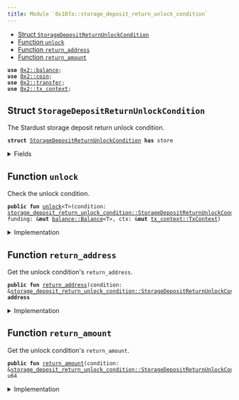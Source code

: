 ```yaml
---
title: Module `0x107a::storage_deposit_return_unlock_condition`
---
```




-  [Struct `StorageDepositReturnUnlockCondition`](#0x107a_storage_deposit_return_unlock_condition_StorageDepositReturnUnlockCondition)
-  [Function `unlock`](#0x107a_storage_deposit_return_unlock_condition_unlock)
-  [Function `return_address`](#0x107a_storage_deposit_return_unlock_condition_return_address)
-  [Function `return_amount`](#0x107a_storage_deposit_return_unlock_condition_return_amount)


<pre><code><b>use</b> <a href="../iota-framework/balance.md#0x2_balance">0x2::balance</a>;
<b>use</b> <a href="../iota-framework/coin.md#0x2_coin">0x2::coin</a>;
<b>use</b> <a href="../iota-framework/transfer.md#0x2_transfer">0x2::transfer</a>;
<b>use</b> <a href="../iota-framework/tx_context.md#0x2_tx_context">0x2::tx_context</a>;
</code></pre>



<Link id="0x107a_storage_deposit_return_unlock_condition_StorageDepositReturnUnlockCondition"></Link>

## Struct `StorageDepositReturnUnlockCondition`

The Stardust storage deposit return unlock condition.


<pre><code><b>struct</b> <a href="storage_deposit_return_unlock_condition.md#0x107a_storage_deposit_return_unlock_condition_StorageDepositReturnUnlockCondition">StorageDepositReturnUnlockCondition</a> <b>has</b> store
</code></pre>



<details>
<summary>Fields</summary>


<dl>
<dt>
<code>return_address: <b>address</b></code>
</dt>
<dd>
 The address to which the consuming transaction should deposit the amount defined in Return Amount.
</dd>
<dt>
<code>return_amount: u64</code>
</dt>
<dd>
 The amount of coins the consuming transaction should deposit to the address defined in Return Address.
</dd>
</dl>


</details>

<Link id="0x107a_storage_deposit_return_unlock_condition_unlock"></Link>

## Function `unlock`

Check the unlock condition.


<pre><code><b>public</b> <b>fun</b> <a href="storage_deposit_return_unlock_condition.md#0x107a_storage_deposit_return_unlock_condition_unlock">unlock</a>&lt;T&gt;(condition: <a href="storage_deposit_return_unlock_condition.md#0x107a_storage_deposit_return_unlock_condition_StorageDepositReturnUnlockCondition">storage_deposit_return_unlock_condition::StorageDepositReturnUnlockCondition</a>, funding: &<b>mut</b> <a href="../iota-framework/balance.md#0x2_balance_Balance">balance::Balance</a>&lt;T&gt;, ctx: &<b>mut</b> <a href="../iota-framework/tx_context.md#0x2_tx_context_TxContext">tx_context::TxContext</a>)
</code></pre>



<details>
<summary>Implementation</summary>


<pre><code><b>public</b> <b>fun</b> <a href="storage_deposit_return_unlock_condition.md#0x107a_storage_deposit_return_unlock_condition_unlock">unlock</a>&lt;T&gt;(condition: <a href="storage_deposit_return_unlock_condition.md#0x107a_storage_deposit_return_unlock_condition_StorageDepositReturnUnlockCondition">StorageDepositReturnUnlockCondition</a>, funding: &<b>mut</b> Balance&lt;T&gt;, ctx: &<b>mut</b> TxContext) {
    // Aborts <b>if</b> `funding` is not enough.
    <b>let</b> return_balance = funding.split(condition.<a href="storage_deposit_return_unlock_condition.md#0x107a_storage_deposit_return_unlock_condition_return_amount">return_amount</a>());

    // Recipient will need <b>to</b> <a href="../iota-framework/transfer.md#0x2_transfer">transfer</a> the <a href="../iota-framework/coin.md#0x2_coin">coin</a> <b>to</b> a normal ed25519 <b>address</b> instead of legacy.
    public_transfer(from_balance(return_balance, ctx), condition.<a href="storage_deposit_return_unlock_condition.md#0x107a_storage_deposit_return_unlock_condition_return_address">return_address</a>());

    <b>let</b> <a href="storage_deposit_return_unlock_condition.md#0x107a_storage_deposit_return_unlock_condition_StorageDepositReturnUnlockCondition">StorageDepositReturnUnlockCondition</a> {
        return_address: _,
        return_amount: _,
    } = condition;
}
</code></pre>



</details>

<Link id="0x107a_storage_deposit_return_unlock_condition_return_address"></Link>

## Function `return_address`

Get the unlock condition's <code>return_address</code>.


<pre><code><b>public</b> <b>fun</b> <a href="storage_deposit_return_unlock_condition.md#0x107a_storage_deposit_return_unlock_condition_return_address">return_address</a>(condition: &<a href="storage_deposit_return_unlock_condition.md#0x107a_storage_deposit_return_unlock_condition_StorageDepositReturnUnlockCondition">storage_deposit_return_unlock_condition::StorageDepositReturnUnlockCondition</a>): <b>address</b>
</code></pre>



<details>
<summary>Implementation</summary>


<pre><code><b>public</b> <b>fun</b> <a href="storage_deposit_return_unlock_condition.md#0x107a_storage_deposit_return_unlock_condition_return_address">return_address</a>(condition: &<a href="storage_deposit_return_unlock_condition.md#0x107a_storage_deposit_return_unlock_condition_StorageDepositReturnUnlockCondition">StorageDepositReturnUnlockCondition</a>): <b>address</b> {
    condition.return_address
}
</code></pre>



</details>

<Link id="0x107a_storage_deposit_return_unlock_condition_return_amount"></Link>

## Function `return_amount`

Get the unlock condition's <code>return_amount</code>.


<pre><code><b>public</b> <b>fun</b> <a href="storage_deposit_return_unlock_condition.md#0x107a_storage_deposit_return_unlock_condition_return_amount">return_amount</a>(condition: &<a href="storage_deposit_return_unlock_condition.md#0x107a_storage_deposit_return_unlock_condition_StorageDepositReturnUnlockCondition">storage_deposit_return_unlock_condition::StorageDepositReturnUnlockCondition</a>): u64
</code></pre>



<details>
<summary>Implementation</summary>


<pre><code><b>public</b> <b>fun</b> <a href="storage_deposit_return_unlock_condition.md#0x107a_storage_deposit_return_unlock_condition_return_amount">return_amount</a>(condition: &<a href="storage_deposit_return_unlock_condition.md#0x107a_storage_deposit_return_unlock_condition_StorageDepositReturnUnlockCondition">StorageDepositReturnUnlockCondition</a>): u64 {
    condition.return_amount
}
</code></pre>



</details>
